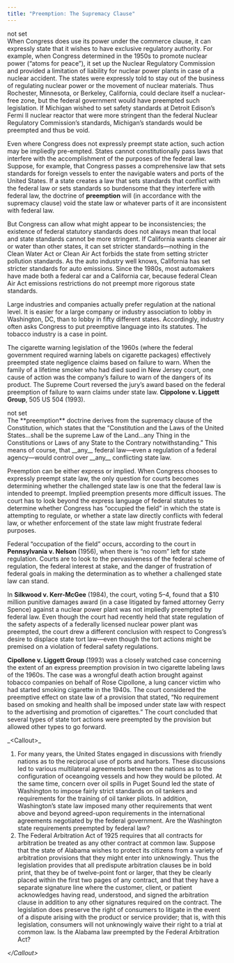 ```yaml
---
title: "Preemption: The Supremacy Clause"
---
```

<div className="content-chunk" data-subsection-id = "null">
not set
</div>
<div className="content-chunk" data-subsection-id = "">
When Congress does use its power under the commerce clause, it can expressly state that it wishes to have exclusive regulatory authority. For example, when Congress determined in the 1950s to promote nuclear power (“atoms for peace”), it set up the Nuclear Regulatory Commission and provided a limitation of liability for nuclear power plants in case of a nuclear accident. The states were expressly told to stay out of the business of regulating nuclear power or the movement of nuclear materials. Thus Rochester, Minnesota, or Berkeley, California, could declare itself a nuclear-free zone, but the federal government would have preempted such legislation. If Michigan wished to set safety standards at Detroit Edison’s Fermi II nuclear reactor that were more stringent than the federal Nuclear Regulatory Commission’s standards, Michigan’s standards would be preempted and thus be void.

Even where Congress does not expressly preempt state action, such action may be impliedly pre-empted. States cannot constitutionally pass laws that interfere with the accomplishment of the purposes of the federal law. Suppose, for example, that Congress passes a comprehensive law that sets standards for foreign vessels to enter the navigable waters and ports of the United States. If a state creates a law that sets standards that conflict with the federal law or sets standards so burdensome that they interfere with federal law, the doctrine of **preemption** will (in accordance with the supremacy clause) void the state law or whatever parts of it are inconsistent with federal law.

But Congress can allow what might appear to be inconsistencies; the existence of federal statutory standards does not always mean that local and state standards cannot be more stringent. If California wants cleaner air or water than other states, it can set stricter standards—nothing in the Clean Water Act or Clean Air Act forbids the state from setting stricter pollution standards. As the auto industry well knows, California has set stricter standards for auto emissions. Since the 1980s, most automakers have made both a federal car and a California car, because federal Clean Air Act emissions restrictions do not preempt more rigorous state standards.

Large industries and companies actually prefer regulation at the national level. It is easier for a large company or industry association to lobby in Washington, DC, than to lobby in fifty different states. Accordingly, industry often asks Congress to put preemptive language into its statutes. The tobacco industry is a case in point.

The cigarette warning legislation of the 1960s (where the federal government required warning labels on cigarette packages) effectively preempted state negligence claims based on failure to warn. When the family of a lifetime smoker who had died sued in New Jersey court, one cause of action was the company’s failure to warn of the dangers of its product. The Supreme Court reversed the jury’s award based on the federal preemption of failure to warn claims under state law. __Cippolone v. Liggett Group__, 505 US 504 (1993).
</div>
<div className="content-chunk" data-subsection-id = "null">
not set
</div>
<div className="content-chunk" data-subsection-id = "">
The **preemption** doctrine derives from the supremacy clause of the Constitution, which states that the “Constitution and the Laws of the United States…shall be the supreme Law of the Land…any Thing in the Constitutions or Laws of any State to the Contrary notwithstanding.” This means of course, that __any__ federal law—even a regulation of a federal agency—would control over __any__ conflicting state law.

Preemption can be either express or implied. When Congress chooses to expressly preempt state law, the only question for courts becomes determining whether the challenged state law is one that the federal law is intended to preempt. Implied preemption presents more difficult issues. The court has to look beyond the express language of federal statutes to determine whether Congress has “occupied the field” in which the state is attempting to regulate, or whether a state law directly conflicts with federal law, or whether enforcement of the state law might frustrate federal purposes.

Federal “occupation of the field” occurs, according to the court in __Pennsylvania v. Nelson__ (1956), when there is “no room” left for state regulation. Courts are to look to the pervasiveness of the federal scheme of regulation, the federal interest at stake, and the danger of frustration of federal goals in making the determination as to whether a challenged state law can stand.

In __Silkwood v. Kerr-McGee__ (1984), the court, voting 5–4, found that a $10 million punitive damages award (in a case litigated by famed attorney Gerry Spence) against a nuclear power plant was not impliedly preempted by federal law. Even though the court had recently held that state regulation of the safety aspects of a federally licensed nuclear power plant was preempted, the court drew a different conclusion with respect to Congress’s desire to displace state tort law—even though the tort actions might be premised on a violation of federal safety regulations.

__Cipollone v. Liggett Group__ (1993) was a closely watched case concerning the extent of an express preemption provision in two cigarette labeling laws of the 1960s. The case was a wrongful death action brought against tobacco companies on behalf of Rose Cipollone, a lung cancer victim who had started smoking cigarette in the 1940s. The court considered the preemptive effect on state law of a provision that stated, “No requirement based on smoking and health shall be imposed under state law with respect to the advertising and promotion of cigarettes.” The court concluded that several types of state tort actions were preempted by the provision but allowed other types to go forward.
</div>
<div className="content-chunk" data-subsection-id = "EXERCISE-145t">
_&lt;Callout&gt;_

1.  For many years, the United States engaged in discussions with friendly nations as to the reciprocal use of ports and harbors. These discussions led to various multilateral agreements between the nations as to the configuration of oceangoing vessels and how they would be piloted. At the same time, concern over oil spills in Puget Sound led the state of Washington to impose fairly strict standards on oil tankers and requirements for the training of oil tanker pilots. In addition, Washington’s state law imposed many other requirements that went above and beyond agreed-upon requirements in the international agreements negotiated by the federal government. Are the Washington state requirements preempted by federal law?
2.  The Federal Arbitration Act of 1925 requires that all contracts for arbitration be treated as any other contract at common law. Suppose that the state of Alabama wishes to protect its citizens from a variety of arbitration provisions that they might enter into unknowingly. Thus the legislation provides that all predispute arbitration clauses be in bold print, that they be of twelve-point font or larger, that they be clearly placed within the first two pages of any contract, and that they have a separate signature line where the customer, client, or patient acknowledges having read, understood, and signed the arbitration clause in addition to any other signatures required on the contract. The legislation does preserve the right of consumers to litigate in the event of a dispute arising with the product or service provider; that is, with this legislation, consumers will not unknowingly waive their right to a trial at common law. Is the Alabama law preempted by the Federal Arbitration Act?

_&lt;/Callout&gt;_
</div>
